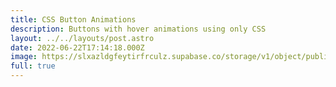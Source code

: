 ---
title: CSS Button Animations
description: Buttons with hover animations using only CSS
layout: ../../layouts/post.astro
date: 2022-06-22T17:14:18.000Z
image: https://slxazldgfeytirfrculz.supabase.co/storage/v1/object/public/images/css-buttons.jpg
full: true
---


<CodePen hash="GRQojxY" user="Sillvva" title="CSS Button Animations" height={700} />